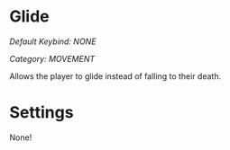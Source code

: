 # Glide
*Default Keybind: NONE*

*Category: MOVEMENT*

Allows the player to glide instead of falling to their death.

# Settings
None!